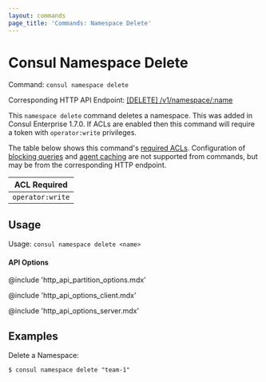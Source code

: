 ```yaml
---
layout: commands
page_title: 'Commands: Namespace Delete'
---
```


# Consul Namespace Delete

Command: `consul namespace delete`

Corresponding HTTP API Endpoint: [\[DELETE\] /v1/namespace/:name](/consul/api-docs/namespaces#delete-a-namespace)

<EnterpriseAlert />

This `namespace delete` command deletes a namespace. This was added in Consul Enterprise 1.7.0. If
ACLs are enabled then this command will require a token with `operator:write` privileges.

The table below shows this command's [required ACLs](/consul/api-docs/api-structure#authentication). Configuration of
[blocking queries](/consul/api-docs/features/blocking) and [agent caching](/consul/api-docs/features/caching)
are not supported from commands, but may be from the corresponding HTTP endpoint.

| ACL Required     |
| ---------------- |
| `operator:write` |

## Usage

Usage: `consul namespace delete <name>`

#### API Options

@include 'http_api_partition_options.mdx'

@include 'http_api_options_client.mdx'

@include 'http_api_options_server.mdx'

## Examples

Delete a Namespace:

```shell-session
$ consul namespace delete "team-1"
```
